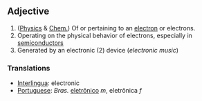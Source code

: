 ==Adjective==

#([[Physics]] & [[Chem.]]) Of or pertaining to an [[electron]] or electrons.
#Operating on the physical behavior of electrons, especially in [[semiconductor]]s
#Generated by an electronic (2) device (''electronic music'')

===Translations===
*[[Interlingua]]: electronic
*[[Portuguese]]: ''Bras.'' [[eletrônico]] ''m'', eletrônica ''f''
